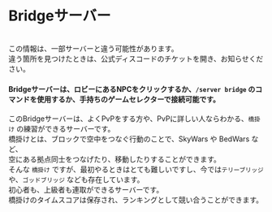 
# Bridgeサーバー
<br/>
<CustomCallout type="warning">この情報は、一部サーバーと違う可能性があります。<br/>違う箇所を見つけたときは、公式ディスコードのチケットを開き、お知らせください。</CustomCallout>

#### Bridgeサーバーは、ロビーにあるNPCをクリックするか、``/server bridge`` のコマンドを使用するか、手持ちのゲームセレクターで接続可能です。

このBridgeサーバーは、よくPvPをする方や、PvPに詳しい人ならわかる、``橋掛け`` の練習ができるサーバーです。<br/>
橋掛けとは、ブロックで空中をつなぐ行動のことで、SkyWars や BedWars など、<br/>
空にある拠点同士をつなげたり、移動したりすることができます。
<br/>
そんな ``橋掛け`` ですが、最初やるときはとても難しいですし、今では``テリーブリッジ``や、``ゴッドブリッジ`` なども存在しています。<br/>
初心者も、上級者も連取ができるサーバーです。<br/>
橋掛けのタイムスコアは保存され、ランキングとして競い合うことができます。
